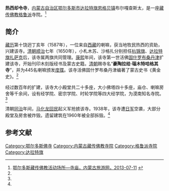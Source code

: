 {{Infobox Tibetan Buddhist monastery
|name =热西却令寺
|image = 
|image size = 250px
|alt = 
|caption = 
|t=
|w=
|to = 
|ipa={{IPA|}}
|z=
|thdl=
|e=
|tc=熱西卻令寺
|s=热西却令寺
|p=
|m=
|k=
|pushpin_map = 
|latd =  | latm =  | lats =  | latNS = 
|longd=  | longm= | longs =| longEW = 
|iso_region = 
|map_caption = 
|mapsize = 
|location_country = 中国
|location = {{CHN}}[[内蒙古自治区|内蒙古自治区]][[鄂尔多斯市|鄂尔多斯市]][[达拉特旗|达拉特旗]][[恩格贝镇|恩格贝镇]]
|coordinates_display =
|founded_by = 
|date_founded =1587年
|date_renovated =
|sect = [[格鲁派|格鲁派]]
|mather =
|children =
|dedicated_to = 
|tulku =
|head_lama = 
|head_mgh =
|no._of_monks = 
|architecture = 
|festivals =
|footnotes = 
}}

'''热西却令寺'''，[[内蒙古自治区|内蒙古自治区]][[鄂尔多斯市|鄂尔多斯市]][[达拉特旗|达拉特旗]][[恩格贝镇|恩格贝镇]]布尔嘎查斯太，是一座[[藏传佛教|藏传佛教]][[格鲁派|格鲁派]]寺院。<ref name=dcd>[http://www.nmglyw.com/html/2012/eerduosiwenhua_1005/2469.html 鄂尔多斯藏传佛教活动场所—寺庙，内蒙古旅游网，2013-07-11] {{webarchive|url=https://archive.is/20130715090919/http://www.nmglyw.com/html/2012/eerduosiwenhua_1005/2469.html |date=2013-07-15 }}</ref>

==简介==
[[藏历|藏历]]第十饶迥丁亥年（1587年），一位来自[[西藏|西藏]]的喇嘛，获当地牧民热西的资助，兴建该寺。[[清朝|清朝]][[顺治|顺治]]七年（1650年），小札木苏、沙格扎分别担任[[杭锦旗|杭锦旗]]、[[达拉特旗|达拉特旗]][[扎萨克|扎萨克]]后，该寺属两旗共同管理。[[康熙|康熙]]年间，该寺第一世活佛[[固什罗布桑丹津|固什罗布桑丹津]]扩建该寺，开始刊印木刻版经书及蒙古史籍。[[清朝|清朝]]赐寺名“'''豪陶拉给·瑙木特哈格其寺'''”，并为445名喇嘛颁发[[度牒|度牒]]。该寺活佛固什罗布桑丹津编著了蒙古史书《黄金史》。<ref name=dcd/>

经过数百年的扩建，该寺大小殿堂共二十多座，大小佛塔四十多座，庙仓、喇嘛房舍等千余间，设有经学院、密宗学院、时轮学院等四大经学院，为漠南知名寺院。<ref name=dcd/>

清朝[[同治|同治]]年间，[[马化龙|马化龙]][[回民|回民]]起义军抢掳该寺。1938年，该寺遭[[日军|日军]]空袭，大部分殿堂及房舍被炸毁。遗留建筑在1960年被全部拆毁。<ref name=dcd/>

==参考文献==
{{reflist}}

[[Category:鄂尔多斯佛寺|Category:鄂尔多斯佛寺]]
[[Category:内蒙古藏传佛教寺院|Category:内蒙古藏传佛教寺院]]
[[Category:格鲁派寺院|Category:格鲁派寺院]]
[[Category:达拉特旗|Category:达拉特旗]]